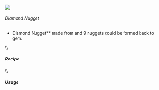 ![](/mods/techreborn/diamond_nugget.png)

###### Diamond Nugget


- Diamond Nugget** made from
        <Mcitem id="minecraft:diamond"/> and 9
        nuggets could be formed back to gem.

\\\\

##### Recipe

<Recipe recipe=" input air air air input air minecraft:diamond air
input air air air output techreborn:diamond_nugget,9 "/>
\\\\

##### Usage

<Recipe recipe=" input techreborn:diamond_nugget
techreborn:diamond_nugget techreborn:diamond_nugget input
techreborn:diamond_nugget techreborn:diamond_nugget
techreborn:diamond_nugget input techreborn:diamond_nugget
techreborn:diamond_nugget techreborn:diamond_nugget output
minecraft:diamond "/>
